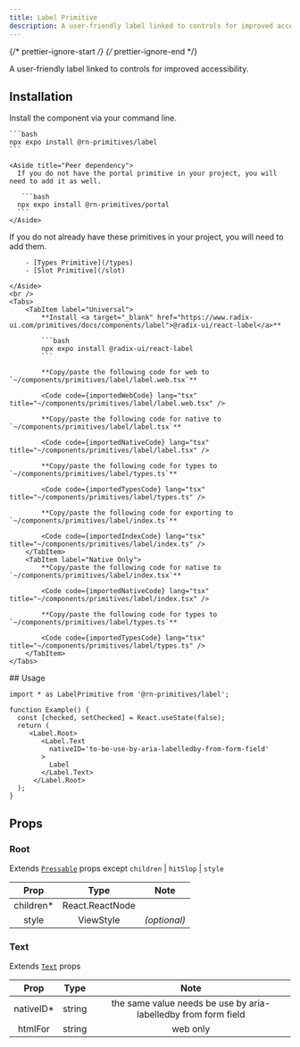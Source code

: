 ```yaml
---
title: Label Primitive
description: A user-friendly label linked to controls for improved accessibility.
---
```


{/* prettier-ignore-start */}
{/* prettier-ignore-end */}


A user-friendly label linked to controls for improved accessibility.

## Installation

<Tabs>
  <TabItem label="NPM">

  Install the component via your command line.

    ```bash
    npx expo install @rn-primitives/label
    ```

    <Aside title="Peer dependency">
      If you do not have the portal primitive in your project, you will need to add it as well.

       ```bash
      npx expo install @rn-primitives/portal
      ```
    </Aside>

  </TabItem>
  <TabItem label="Manual">
    <Aside title="Uses shared primitives">
        If you do not already have these primitives in your project, you will need to add them.

        - [Types Primitive](/types)
        - [Slot Primitive](/slot)

    </Aside>
    <br />
    <Tabs>
        <TabItem label="Universal">
            **Install <a target="_blank" href="https://www.radix-ui.com/primitives/docs/components/label">@radix-ui/react-label</a>**

            ```bash
            npx expo install @radix-ui/react-label
            ```

            **Copy/paste the following code for web to  `~/components/primitives/label/label.web.tsx`**

            <Code code={importedWebCode} lang="tsx" title="~/components/primitives/label/label.web.tsx" />

            **Copy/paste the following code for native to  `~/components/primitives/label/label.tsx`**

            <Code code={importedNativeCode} lang="tsx" title="~/components/primitives/label/label.tsx" />

            **Copy/paste the following code for types to  `~/components/primitives/label/types.ts`**

            <Code code={importedTypesCode} lang="tsx" title="~/components/primitives/label/types.ts" />

            **Copy/paste the following code for exporting to  `~/components/primitives/label/index.ts`**

            <Code code={importedIndexCode} lang="tsx" title="~/components/primitives/label/index.ts" />
        </TabItem>
        <TabItem label="Native Only">
            **Copy/paste the following code for native to  `~/components/primitives/label/index.tsx`**

            <Code code={importedNativeCode} lang="tsx" title="~/components/primitives/label/index.tsx" />

            **Copy/paste the following code for types to  `~/components/primitives/label/types.ts`**

            <Code code={importedTypesCode} lang="tsx" title="~/components/primitives/label/types.ts" />
        </TabItem>
    </Tabs>
  </TabItem>
</Tabs>
## Usage

```tsx
import * as LabelPrimitive from '@rn-primitives/label';

function Example() {
  const [checked, setChecked] = React.useState(false);
  return (
     <Label.Root>
        <Label.Text
          nativeID='to-be-use-by-aria-labelledby-from-form-field'
        >
          Label
        </Label.Text>
      </Label.Root>
  );
}
```

## Props

### Root

Extends [`Pressable`](https://reactnative.dev/docs/pressable#props) props except `children` | `hitSlop` | `style`

|    Prop    |      Type       |     Note     |
| :--------: | :-------------: | :----------: |
| children\* | React.ReactNode |              |
|   style    |    ViewStyle    | _(optional)_ |

### Text

Extends [`Text`](https://reactnative.dev/docs/text#props) props

|    Prop    |  Type  |                               Note                               |
| :--------: | :----: | :--------------------------------------------------------------: |
| nativeID\* | string | the same value needs be use by aria-labelledby from form field   |
| htmlFor    | string | web only    |

